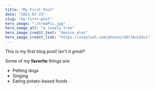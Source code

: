 ```yaml
---
title: "My First Post"
date: "2021-07-23"
slug: "my-first-post"
hero_image: "./treePic.jpg"
hero_image_alt: "a lonely tree"
hero_image_credit_text: "denice_alex"
hero_image_credit_link: "https://unsplash.com/photos/V8C7AvL6GLs"
---
```


This is my first blog post! Isn't it *great*?

Some of my **favorite** things are:

* Petting dogs
* Singing
* Eating potato-based foods